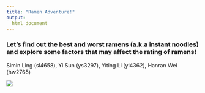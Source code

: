 ```yaml
---
title: "Ramen Adventure!"
output: 
  html_document
---
```


### Let's find out the best and worst ramens (a.k.a instant noodles) and explore some factors that may affect the rating of ramens!
Simin Ling (sl4658), Yi Sun (ys3297), Yiting Li (yl4362), Hanran Wei (hw2765)

<img src="./pictures/ramen.jpg">




